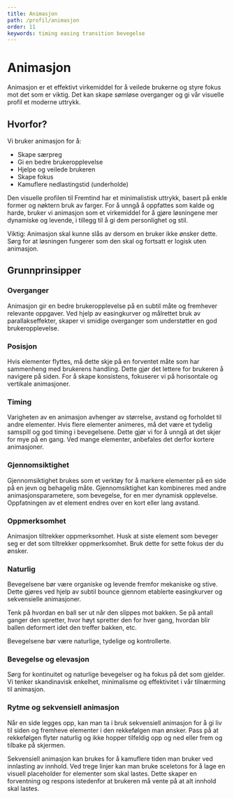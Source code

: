 ```yaml
---
title: Animasjon
path: /profil/animasjon
order: 11
keywords: timing easing transition bevegelse
---
```


# Animasjon

Animasjon er et effektivt virkemiddel for å veilede brukerne og styre fokus mot det som er viktig. Det kan skape
sømløse overganger og gi vår visuelle profil et moderne uttrykk.

## Hvorfor?

Vi bruker animasjon for å:

-   Skape særpreg
-   Gi en bedre brukeropplevelse
-   Hjelpe og veilede brukeren
-   Skape fokus
-   Kamuflere nedlastingstid (underholde)

Den visuelle profilen til Fremtind har et minimalistisk uttrykk, basert på enkle former og nøktern bruk av farger.
For å unngå å oppfattes som kalde og harde, bruker vi animasjon som et virkemiddel for å gjøre løsningene mer dynamiske og levende,
i tillegg til å gi dem personlighet og stil.

Viktig: Animasjon skal kunne slås av dersom en bruker ikke ønsker dette.
Sørg for at løsningen fungerer som den skal og fortsatt er logisk uten animasjon.

## Grunnprinsipper

### Overganger

Animasjon gir en bedre brukeropplevelse på en subtil måte og fremhever relevante oppgaver.
Ved hjelp av easingkurver og målrettet bruk av parallakseffekter, skaper vi smidige overganger som understøtter en god brukeropplevelse.

<DoDontExample
    type="do"
    description="Bruk easinger og ta hensyn til avstand."
    video="https://player.vimeo.com/video/504726780"
/>
<DoDontExample type="dont" description="Ikke bruk lineær easing." video="https://player.vimeo.com/video/504726762" />

### Posisjon

Hvis elementer flyttes, må dette skje på en forventet måte som har sammenheng med brukerens handling.
Dette gjør det lettere for brukeren å navigere på siden.
For å skape konsistens, fokuserer vi på horisontale og vertikale animasjoner.

### Timing

Varigheten av en animasjon avhenger av størrelse, avstand og forholdet til andre elementer.
Hvis flere elementer animeres, må det være et tydelig samspill og god timing i bevegelsene. Dette gjør vi for å unngå at det skjer for mye på en gang.
Ved mange elementer, anbefales det derfor kortere animasjoner.

<DoDontExample
    type="do"
    description="Gjør bevegelser raskt nok til å unngå unødvendig lange ventetider."
    video="https://player.vimeo.com/video/505647776"
/>
<DoDontExample
    type="dont"
    description="Unngå for langsomme bevegelser."
    video="https://player.vimeo.com/video/505647739"
/>

### Gjennomsiktighet

Gjennomsiktighet brukes som et verktøy for å markere elementer på en side på en jevn og behagelig måte.
Gjennomsiktighet kan kombineres med andre animasjonsparametere, som bevegelse, for en mer dynamisk opplevelse.
Oppfatningen av et element endres over en kort eller lang avstand.

### Oppmerksomhet

Animasjon tiltrekker oppmerksomhet. Husk at siste element som beveger seg er det som tiltrekker oppmerksomhet.
Bruk dette for sette fokus der du ønsker.

### Naturlig

Bevegelsene bør være organiske og levende fremfor mekaniske og stive.
Dette gjøres ved hjelp av subtil bounce gjennom etablerte easingkurver og sekvensielle animasjoner.

Tenk på hvordan en ball ser ut når den slippes mot bakken. Se på antall ganger den spretter, hvor høyt spretter den for hver gang,
hvordan blir ballen deformert idet den treffer bakken, etc.

Bevegelsene bør være naturlige, tydelige og kontrollerte.

<DoDontExample
    type="do"
    description="Animer grafikk med en naturlig easingkurve (ease inn og ease ut)."
    video="https://player.vimeo.com/video/505196071"
/>
<DoDontExample type="dont" description="Unngå uklare bevegelser." video="https://player.vimeo.com/video/505196044" />

### Bevegelse og elevasjon

Sørg for kontinuitet og naturlige bevegelser og ha fokus på det som gjelder.
Vi tenker skandinavisk enkelhet, minimalisme og effektivitet i vår tilnærming til animasjon.

<DoDontExample
    type="do"
    description="Animasjon som bygger opp under gruppering av elementer."
    video="https://player.vimeo.com/video/505738316"
/>
<DoDontExample
    type="dont"
    description="Ikke bruk lineære easinger og sørg for å ta hensyn til avstanden."
    video="https://player.vimeo.com/video/505738280"
/>

### Rytme og sekvensiell animasjon

Når en side legges opp, kan man ta i bruk sekvensiell animasjon for å gi liv til siden og fremheve elementer i den rekkefølgen man ønsker.
Pass på at rekkefølgen flyter naturlig og ikke hopper tilfeldig opp og ned eller frem og tilbake på skjermen.

Sekvensiell animasjon kan brukes for å kamuflere tiden man bruker ved innlasting av innhold.
Ved trege linjer kan man bruke sceletons for å lage en visuell placeholder for elementer som skal lastes.
Dette skaper en forventning og respons istedenfor at brukeren må vente på at alt innhold skal lastes.

<DoDontExample
    type="do"
    description="Juster bevegelig grafikk horisontalt eller vertikalt."
    video="https://player.vimeo.com/video/505196099"
/>
<DoDontExample type="dont" description="Unngå diagonale bevegelser." video="https://player.vimeo.com/video/505196139" />
